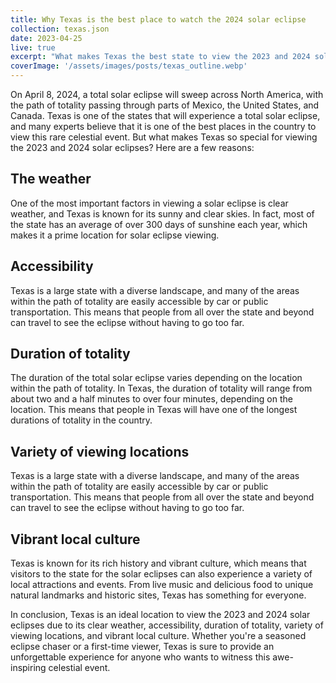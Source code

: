 ```yaml
---
title: Why Texas is the best place to watch the 2024 solar eclipse
collection: texas.json
date: 2023-04-25
live: true
excerpt: "What makes Texas the best state to view the 2023 and 2024 solar eclipses?"
coverImage: '/assets/images/posts/texas_outline.webp'
---
```


On April 8, 2024, a total solar eclipse will sweep across North America, with the path of totality passing through parts of Mexico, the United States, and Canada. Texas is one of the states that will experience a total solar eclipse, and many experts believe that it is one of the best places in the country to view this rare celestial event. But what makes Texas so special for viewing the 2023 and 2024 solar eclipses? Here are a few reasons:

## The weather

One of the most important factors in viewing a solar eclipse is clear weather, and Texas is known for its sunny and clear skies. In fact, most of the state has an average of over 300 days of sunshine each year, which makes it a prime location for solar eclipse viewing.

## Accessibility

Texas is a large state with a diverse landscape, and many of the areas within the path of totality are easily accessible by car or public transportation. This means that people from all over the state and beyond can travel to see the eclipse without having to go too far.

## Duration of totality

The duration of the total solar eclipse varies depending on the location within the path of totality. In Texas, the duration of totality will range from about two and a half minutes to over four minutes, depending on the location. This means that people in Texas will have one of the longest durations of totality in the country.

## Variety of viewing locations

Texas is a large state with a diverse landscape, and many of the areas within the path of totality are easily accessible by car or public transportation. This means that people from all over the state and beyond can travel to see the eclipse without having to go too far.

## Vibrant local culture

Texas is known for its rich history and vibrant culture, which means that visitors to the state for the solar eclipses can also experience a variety of local attractions and events. From live music and delicious food to unique natural landmarks and historic sites, Texas has something for everyone.


In conclusion, Texas is an ideal location to view the 2023 and 2024 solar eclipses due to its clear weather, accessibility, duration of totality, variety of viewing locations, and vibrant local culture. Whether you're a seasoned eclipse chaser or a first-time viewer, Texas is sure to provide an unforgettable experience for anyone who wants to witness this awe-inspiring celestial event.
